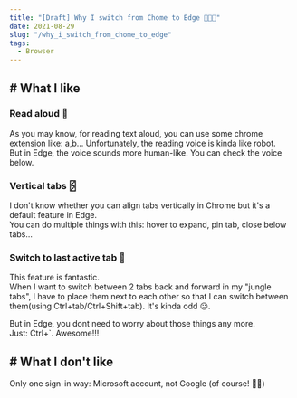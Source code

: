 ```yaml
---
title: "[Draft] Why I switch from Chome to Edge 👨🏽‍💻"
date: 2021-08-29
slug: "/why_i_switch_from_chome_to_edge"
tags:
  - Browser
---
```


## # What I like

### Read aloud 📣

As you may know, for reading text aloud, you can use some chrome extension like: a,b... Unfortunately, the reading voice is kinda like
robot.  
But in Edge, the voice sounds more human-like.
You can check the voice below.

### Vertical tabs 🁻

I don't know whether you can align tabs vertically in Chrome but it's a default feature in Edge.  
You can do multiple things with this: hover to expand, pin tab, close below tabs...

### Switch to last active tab 🔄

This feature is fantastic.  
When I want to switch between 2 tabs back and forward in my "jungle tabs", I have to place them next to each other so that I can switch between them(using Ctrl+tab/Ctrl+Shift+tab). It's kinda odd 😐.

But in Edge, you dont need to worry about those things any more.  
Just: Ctrl+`. Awesome!!!

## # What I don't like

Only one sign-in way: Microsoft account, not Google (of course! 🤷‍♂️)
